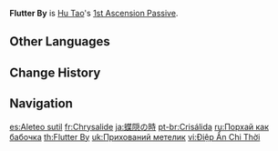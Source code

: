 {{Talent Infobox
|image         = Talent Flutter By.png
|character     = Hu Tao
|type          = 1st Ascension Passive
|info          = When a '''Paramita Papilio''' state activated by [[Guide to Afterlife]] ends, all allies in the party (excluding Hu Tao herself) will have their [[CRIT Rate]] increased by 12% for 8s.
|utility1      = CRIT Rate
|utility2      = Party CRIT Rate
|utility3      = Party
}}
'''Flutter By''' is [[Hu Tao]]'s [[1st Ascension Passive]].

==Other Languages==
{{Other Languages
|en      = Flutter By
|zhs     = 蝶隐之时
|zhs_rm  = Dié Yǐn zhī Shí
|zht     = 蝶隱之時
|zht_rm  = Dié Yǐn zhī Shí
|zh_tl   = 
|ja      = 蝶隠の時
|ja_rm   = Chouin no Toki
|ja_tl   = Moment of Hidden Butterfly
|ko      = 모습을 감춘 나비
|ko_rm   = Moseup-eul Gamchun Nabi
|ko_tl   = Hiding Butterfly
|es      = Aleteo sutil
|es_tl   = Subtle Flutter
|fr      = Chrysalide
|fr_tl   = Chrysalis
|ru      = Порхай как бабочка
|ru_tl   = Flutter Like a Butterfly
|th      = Flutter By
|vi      = Điệp Ẩn Chi Thời
|vi_tl   = 
|de      = Schmetterlingsflügelschlag
|de_tl   = Butterfly Wing Flap
|id      = Flutter By
|pt      = Crisálida
|pt_tl   = 
|tr      = Saklı Kelebek
|tr_tl   = Hidden Butterfly
|it      = Farfalla nascosta
|it_tl   = Hidden Butterfly
}}

==Change History==
{{Change History|1.3}}

==Navigation==
{{Talent Navbox|Hu Tao}}

[[es:Aleteo sutil]]
[[fr:Chrysalide]]
[[ja:蝶隠の時]]
[[pt-br:Crisálida]]
[[ru:Порхай как бабочка]]
[[th:Flutter By]]
[[uk:Прихований метелик]]
[[vi:Điệp Ẩn Chi Thời]]